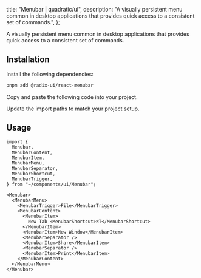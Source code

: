 
  title: "Menubar | quadratic/ui",
  description: "A visually persistent menu common in desktop applications that provides quick access to a consistent set of commands.",
};

<Title>Menubar</Title>
<Description>A visually persistent menu common in desktop applications that provides quick access to a consistent set of commands.</Description>
<ComponentPreview id="menubar" />

## Installation
<Steps>

<StepTitle>Install the following dependencies:</StepTitle>
<StepContent>
```bash
pnpm add @radix-ui/react-menubar
```
</StepContent>

<StepTitle>Copy and paste the following code into your project.</StepTitle>
<StepContent>
<FileSource id="menubar" />
</StepContent>

<StepTitle>Update the import paths to match your project setup.</StepTitle>

</Steps>

## Usage
```tsx
import {
  Menubar,
  MenubarContent,
  MenubarItem,
  MenubarMenu,
  MenubarSeparator,
  MenubarShortcut,
  MenubarTrigger,
} from "~/components/ui/Menubar";
```
```tsx
<Menubar>
  <MenubarMenu>
    <MenubarTrigger>File</MenubarTrigger>
    <MenubarContent>
      <MenubarItem>
        New Tab <MenubarShortcut>⌘T</MenubarShortcut>
      </MenubarItem>
      <MenubarItem>New Window</MenubarItem>
      <MenubarSeparator />
      <MenubarItem>Share</MenubarItem>
      <MenubarSeparator />
      <MenubarItem>Print</MenubarItem>
    </MenubarContent>
  </MenubarMenu>
</Menubar>
```

<Footer previousLabel="Label" previousHref="/docs/components/primitives/label" nextLabel="Navigation Menu" nextHref="/docs/components/primitives/navigation-menu" />
